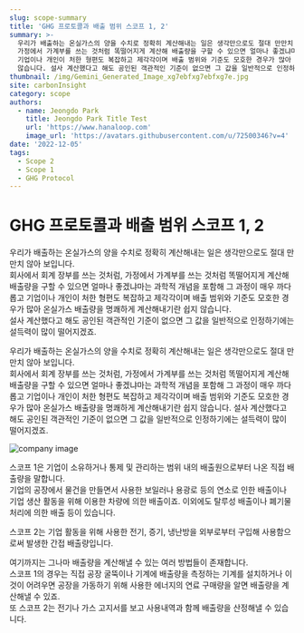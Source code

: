 ```yaml
---
slug: scope-summary
title: 'GHG 프로토콜과 배출 범위 스코프 1, 2'
summary: >-
  우리가 배출하는 온실가스의 양을 수치로 정확히 계산해내는 일은 생각만으로도 절대 만만치 않아 보입니다. 회사에서 회계 장부를 쓰는 것처럼,
  가정에서 가계부를 쓰는 것처럼 똑떨어지게 계산해 배출량을 구할 수 있으면 얼마나 좋겠냐마는 과학적 개념을 포함해 그 과정이 매우 까다롭고
  기업이나 개인이 처한 형편도 복잡하고 제각각이며 배출 범위와 기준도 모호한 경우가 많아 온실가스 배출량을 명쾌하게 계산해내기란 쉽지
  않습니다. 설사 계산했다고 해도 공인된 객관적인 기준이 없으면 그 값을 일반적으로 인정하기에는 설득력이 많이 떨어지겠죠.
thumbnail: /img/Gemini_Generated_Image_xg7ebfxg7ebfxg7e.jpg
site: carbonInsight
category: scope
authors:
  - name: Jeongdo Park
    title: Jeongdo Park Title Test
    url: 'https://www.hanaloop.com'
    image_url: 'https://avatars.githubusercontent.com/u/72500346?v=4'
date: '2022-12-05'
tags:
  - Scope 2
  - Scope 1
  - GHG Protocol
---
```


# GHG 프로토콜과 배출 범위 스코프 1, 2

우리가 배출하는 온실가스의 양을 수치로 정확히 계산해내는 일은 생각만으로도 절대 만만치 않아 보입니다. \
회사에서 회계 장부를 쓰는 것처럼, 가정에서 가계부를 쓰는 것처럼 똑떨어지게 계산해 배출량을 구할 수 있으면 얼마나 좋겠냐마는 과학적 개념을 포함해 그 과정이 매우 까다롭고 기업이나 개인이 처한 형편도 복잡하고 제각각이며 배출 범위와 기준도 모호한 경우가 많아 온실가스 배출량을 명쾌하게 계산해내기란 쉽지 않습니다. \
설사 계산했다고 해도 공인된 객관적인 기준이 없으면 그 값을 일반적으로 인정하기에는 설득력이 많이 떨어지겠죠.

우리가 배출하는 온실가스의 양을 수치로 정확히 계산해내는 일은 생각만으로도 절대 만만치 않아 보입니다. \
회사에서 회계 장부를 쓰는 것처럼, 가정에서 가계부를 쓰는 것처럼 똑떨어지게 계산해 배출량을 구할 수 있으면 얼마나 좋겠냐마는 과학적 개념을 포함해 그 과정이 매우 까다롭고 기업이나 개인이 처한 형편도 복잡하고 제각각이며 배출 범위와 기준도 모호한 경우가 많아 온실가스 배출량을 명쾌하게 계산해내기란 쉽지 않습니다. 설사 계산했다고 해도 공인된 객관적인 기준이 없으면 그 값을 일반적으로 인정하기에는 설득력이 많이 떨어지겠죠.

![company image ](/img/company.png "기업 활동을 위해 사용한 전기, 증기, 냉난방을 외부로부터 구입해 사용함으로써 발생하는 간접 배출량을 '스코프 2'라고 한다. 이미지 출처: 픽사베아")

스코프 1은 기업이 소유하거나 통제 및 관리하는 범위 내의 배출원으로부터 나온 직접 배출량을 말합니다. \
기업의 공장에서 물건을 만들면서 사용한 보일러나 용광로 등의 연소로 인한 배출이나 기업 생산 활동을 위해 이용한 차량에 의한 배출이죠. 이외에도 탈루성 배출이나 폐기물 처리에 의한 배출 등이 있습니다.

스코프 2는 기업 활동을 위해 사용한 전기, 증기, 냉난방을 외부로부터 구입해 사용함으로써 발생한 간접 배출량입니다.

여기까지는 그나마 배출량을 계산해낼 수 있는 여러 방법들이 존재합니다. \
스코프 1의 경우는 직접 공장 굴뚝이나 기계에 배출량을 측정하는 기계를 설치하거나 이것이 어려우면 공장을 가동하기 위해 사용한 에너지의 연료 구매량을 알면 배출량을 계산해낼 수 있죠. \
또 스코프 2는 전기나 가스 고지서를 보고 사용내역과 함께 배출량을 산정해낼 수 있습니다.
